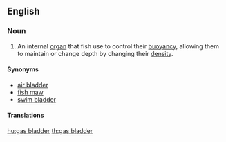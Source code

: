 ==English==

===Noun===
{{en-noun|head=[[gas]] [[bladder]]}}
{{wikipedia}}

# {{context|ichthyology|lang=en}} An internal [[organ]] that fish use to control their [[buoyancy]], allowing them to maintain or change depth by changing their [[density]].

====Synonyms====
* [[air bladder]]
* [[fish maw]]
* [[swim bladder]]

====Translations====
{{trans-see|internal organ|swim bladder}}

[[hu:gas bladder]]
[[th:gas bladder]]